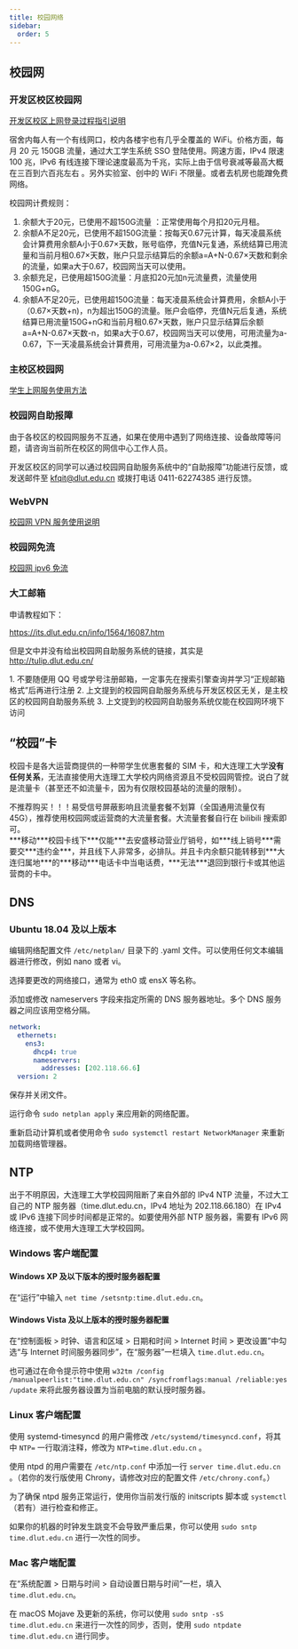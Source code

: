 ```yaml
---
title: 校园网络
sidebar:
  order: 5
---
```



## 校园网

### 开发区校区校园网

[开发区校区上网登录过程指引说明](https://eda.dlut.edu.cn/info/1592/43102.htm)

宿舍内每人有一个有线网口，校内各楼宇也有几乎全覆盖的 WiFi。价格方面，每月 20 元 150GB 流量，通过大工学生系统 SSO 登陆使用。网速方面，IPv4 限速 100 兆，IPv6 有线连接下理论速度最高为千兆，实际上由于信号衰减等最高大概在三百到六百兆左右 。另外实验室、创中的 WiFi 不限量。或者去机房也能蹭免费网络。

校园网计费规则：
1. 余额大于20元，已使用不超150G流量 ：正常使用每个月扣20元月租。
2. 余额A不足20元，已使用不超150G流量：按每天0.67元计算，每天凌晨系统会计算费用余额A小于0.67×天数，账号临停，充值N元复通，系统结算已用流量和当前月租0.67×天数，账户只显示结算后的余额a=A+N-0.67×天数和剩余的流量，如果a大于0.67，校园网当天可以使用。
3. 余额充足，已使用超150G流量：月底扣20元加n元流量费，流量使用150G+nG。
4. 余额A不足20元，已使用超150G流量：每天凌晨系统会计算费用，余额A小于（0.67×天数+n)，n为超出150G的流量。账户会临停，充值N元后复通，系统结算已用流量150G+nG和当前月租0.67×天数，账户只显示结算后余额a=A+N-0.67×天数-n，如果a大于0.67，校园网当天可以使用，可用流量为a-0.67，下一天凌晨系统会计算费用，可用流量为a-0.67×2，以此类推。

### 主校区校园网

[学生上网服务使用方法](https://its.dlut.edu.cn/index/jsfw/fwzn/xywf/xsswfw.htm)

### 校园网自助报障

由于各校区的校园网服务不互通，如果在使用中遇到了网络连接、设备故障等问题，请咨询当前所在校区的网信中心工作人员。

开发区校区的同学可以通过校园网自助服务系统中的“自助报障”功能进行反馈，或发送邮件至 kfqit@dlut.edu.cn 或拨打电话 0411-62274385 进行反馈。

### WebVPN

[校园网 VPN 服务使用说明](https://its.dlut.edu.cn/index/jsfw/fwzn/VPN/vpn.htm)

### 校园网免流

[校园网 ipv6 免流](https://bing.com/search?q=%E6%A0%A1%E5%9B%AD%E7%BD%91ipv6%E5%85%8D%E6%B5%81)

### 大工邮箱

申请教程如下：

https://its.dlut.edu.cn/info/1564/16087.htm

但是文中并没有给出校园网自助服务系统的链接，其实是 http://tulip.dlut.edu.cn/

<Aside>
1. 不要随便用 QQ 号或学号注册邮箱，一定事先在搜索引擎查询并学习“正规邮箱格式”后再进行注册
2. 上文提到的校园网自助服务系统与开发区校区无关，是主校区的校园网自助服务系统
3. 上文提到的校园网自助服务系统仅能在校园网环境下访问
</Aside>

## “校园”卡

校园卡是各大运营商提供的一种带学生优惠套餐的 SIM 卡，和大连理工大学**没有任何关系**，无法直接使用大连理工大学校内网络资源且不受校园网管控。说白了就是流量卡（甚至还不如流量卡，因为有仅限校园基站的流量的限制）。

<Aside>
  不推荐购买！！！易受信号屏蔽影响且流量套餐不划算（全国通用流量仅有45G），推荐使用校园网或运营商的大流量套餐。大流量套餐自行在 bilibili 搜索即可。
</Aside>

<Aside>
  ***移动***校园卡线下***仅能***去安盛移动营业厅销号，如***线上销号***需要交***违约金***，并且线下人非常多，必排队。并且卡内余额只能转移到***大连归属地***的***移动***电话卡中当电话费，***无法***退回到银行卡或其他运营商的卡中。
</Aside>

## DNS

### Ubuntu 18.04 及以上版本

编辑网络配置文件 `/etc/netplan/` 目录下的 .yaml 文件。可以使用任何文本编辑器进行修改，例如 nano 或者 vi。

选择要更改的网络接口，通常为 eth0 或 ensX 等名称。

添加或修改 nameservers 字段来指定所需的 DNS 服务器地址。多个 DNS 服务器之间应该用空格分隔。

```yaml
network:
  ethernets:
    ens3:
      dhcp4: true
      nameservers:
        addresses: [202.118.66.6]
  version: 2
```

保存并关闭文件。

运行命令 `sudo netplan apply` 来应用新的网络配置。

重新启动计算机或者使用命令 `sudo systemctl restart NetworkManager` 来重新加载网络管理器。

## NTP

出于不明原因，大连理工大学校园网阻断了来自外部的 IPv4 NTP 流量，不过大工自己的 NTP 服务器（time.dlut.edu.cn，IPv4 地址为 202.118.66.180）在 IPv4 或 IPv6 连接下同步时间都是正常的。如要使用外部 NTP 服务器，需要有 IPv6 网络连接，或不使用大连理工大学校园网。

### Windows 客户端配置

#### Windows XP 及以下版本的授时服务器配置

在“运行”中输入 `net time /setsntp:time.dlut.edu.cn`。

#### Windows Vista 及以上版本的授时服务器配置

在“控制面板 > 时钟、语言和区域 > 日期和时间 > Internet 时间 > 更改设置”中勾选“与 Internet 时间服务器同步”，在“服务器”一栏填入 `time.dlut.edu.cn`。

也可通过在命令提示符中使用 `w32tm /config /manualpeerlist:"time.dlut.edu.cn" /syncfromflags:manual /reliable:yes /update` 来将此服务器设置为当前电脑的默认授时服务器。

### Linux 客户端配置

使用 systemd-timesyncd 的用户需修改 `/etc/systemd/timesyncd.conf`，将其中 `NTP=` 一行取消注释，修改为 `NTP=time.dlut.edu.cn` 。

使用 ntpd 的用户需要在 `/etc/ntp.conf` 中添加一行 `server time.dlut.edu.cn` 。（若你的发行版使用 Chrony，请修改对应的配置文件 `/etc/chrony.conf`。）

为了确保 ntpd 服务正常运行，使用你当前发行版的 initscripts 脚本或 `systemctl`（若有）进行检查和修正。

如果你的机器的时钟发生跳变不会导致严重后果，你可以使用 `sudo sntp time.dlut.edu.cn` 进行一次性的同步。

### Mac 客户端配置

在“系统配置 > 日期与时间 > 自动设置日期与时间”一栏，填入 `time.dlut.edu.cn`。

在 macOS Mojave 及更新的系统，你可以使用 `sudo sntp -sS time.dlut.edu.cn` 来进行一次性的同步，否则，使用 `sudo ntpdate time.dlut.edu.cn` 进行同步。
